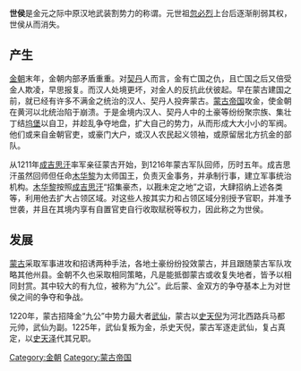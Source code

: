 '''世侯'''是金元之际中原汉地武装割势力的称谓。元世祖[[忽必烈|忽必烈]]上台后逐渐削弱其权，世侯从而消失。

==产生==
[[金朝|金朝]]末年，金朝内部矛盾重重。对[[契丹|契丹]]人而言，金有亡国之仇，且亡国之后又倍受金人欺凌，早思报复。而汉人处境更坏，对金人的反抗此伏彼起。早在蒙古建国之前，就已经有许多不满金之统治的汉人、契丹人投奔蒙古。[[蒙古帝国|蒙古帝国]]攻金，使金朝在黄河以北统治陷于崩溃。于是金境内汉人、契丹人中的土豪等纷纷聚宗族、集壮丁结[[坞堡|坞堡]]以自卫，并趁乱争夺地盘，扩大自己的势力，从而形成大大小小的军阀。他们或来自金朝官吏，或豪门大户，或汉人农民起义领袖，或原留居北方抗金的部队。

从1211年[[成吉思汗|成吉思汗]]率军亲征蒙古开始，到1216年蒙古军队回师，历时五年。成吉思汗虽然回师但任命[[木华黎|木华黎]]为太师国王，负责灭金事务，并承制行事，建立军事统治机构。[[木华黎|木华黎]]按照[[成吉思汗|成吉思汗]]“招集豪杰，以戡未定之地”之诏，大肆招纳上述各类等，利用他去扩大占领区域。对这些人按其实力和占领区域分别授予官职，并准予世袭，并且在其境内享有自置官吏自行收取赋税等权力，因此称之为世侯。

==发展==
[[蒙古|蒙古]]采取军事进攻和招诱两种手法，各地土豪纷纷投效蒙古，并且跟随蒙古军队攻略其他州县。金朝不久也采取相同策略，凡是能抵御蒙古或收复失地者，皆予以相同封赏。其中较大的有九位，被称为“九公”。此后蒙、金双方的争夺基本上为对世侯之间的争夺和争战。

1220年，蒙古招降金“九公”中势力最大者[[武仙|武仙]]，蒙古以[[史天倪|史天倪]]为河北西路兵马都元帅，武仙为副。1225年，武仙复叛为金，杀史天倪，蒙古军逐走武仙，复占真定，以[[史天泽|史天泽]]代其兄职。

[[Category:金朝|Category:金朝]]
[[Category:蒙古帝国|Category:蒙古帝国]]